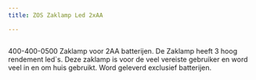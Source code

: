 ```yaml
---
title: ZOS Zaklamp Led 2xAA

---
```



<Image src={imageProduct} width={imageProduct.width} alt="" />


400-400-0500
Zaklamp voor 2AA batterijen. De Zaklamp heeft 3 hoog rendement led`s.
Deze zaklamp is voor de veel vereiste gebruiker en word veel in en om huis gebruikt.
Word geleverd exclusief batterijen.
